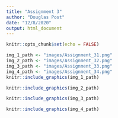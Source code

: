 ```yaml
---
title: "Assignment 3"
author: "Douglas Post"
date: "12/8/2020"
output: html_document
---
```


```r
knitr::opts_chunk$set(echo = FALSE)
```

```r
img_1_path <- "images/Assignment_31.png"
img_2_path <- "images/Assignment_32.png"
img_3_path <- "images/Assignment_33.png"
img_4_path <- "images/Assignment_34.png"
knitr::include_graphics(img_1_path)
```
```r
knitr::include_graphics(img_2_path)
```
```r
knitr::include_graphics(img_3_path)
```
```r
knitr::include_graphics(img_4_path)
```